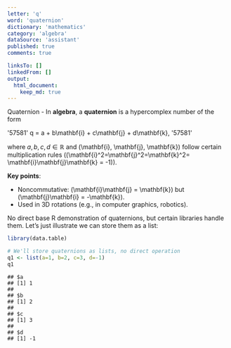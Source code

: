 ```yaml
---
letter: 'q'
word: 'quaternion'
dictionary: 'mathematics'
category: 'algebra'
dataSource: 'assistant'
published: true
comments: true

linksTo: []
linkedFrom: []
output:
  html_document:
    keep_md: true
---
```




<a id="quaternion">Quaternion</a> - In **algebra**, a **quaternion** is a hypercomplex number of the form

'57581'
q = a + b\mathbf{i} + c\mathbf{j} + d\mathbf{k},
'57581'

where $a,b,c,d \in \mathbb{R}$ and \(\mathbf{i}, \mathbf{j}, \mathbf{k}\) follow certain multiplication rules (\(\mathbf{i}^2=\mathbf{j}^2=\mathbf{k}^2= \mathbf{i}\mathbf{j}\mathbf{k} = -1\)).

**Key points**:
- Noncommutative: \(\mathbf{i}\mathbf{j} = \mathbf{k}\) but \(\mathbf{j}\mathbf{i} = -\mathbf{k}\).
- Used in 3D rotations (e.g., in computer graphics, robotics).

No direct base R demonstration of quaternions, but certain libraries handle them. Let’s just illustrate we can store them as a list:


``` r
library(data.table)

# We'll store quaternions as lists, no direct operation
q1 <- list(a=1, b=2, c=3, d=-1)
q1
```

```
## $a
## [1] 1
## 
## $b
## [1] 2
## 
## $c
## [1] 3
## 
## $d
## [1] -1
```
